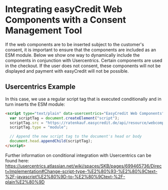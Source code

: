 
<Meta title="Getting Started/Consent-Management" />

<h1>Integrating easyCredit Web Components with a Consent Management Tool</h1>

If the web components are to be inserted subject to the customer's consent, it is important to ensure that the components are included as an ESM module. Below we show one way to dynamically include the components in conjunction with Usercentrics. Certain components are used in the checkout. If the user does not consent, these components will not be displayed and payment with easyCredit will not be possible.

<h2>Usercentrics Example</h2>

In this case, we use a regular script tag that is executed conditionally and in turn inserts the ESM module:

```html
<script type="text/plain" data-usercentrics="EasyCredit Web Components">
  var scriptTag = document.createElement("script");
  scriptTag.src = "https://ratenkauf.easycredit.de/api/resource/webcomponents/v3/easycredit-components/easycredit-components.esm.js";
  scriptTag.type = "module";

  // Append the new script tag to the document's head or body
  document.head.appendChild(scriptTag);
</script>
```

Further information on conditional integration with Usercentrics can be found here:
https://usercentrics.atlassian.net/wiki/spaces/SKB/pages/699465736/Direct+Implementation#Change-script-type-%E2%80%93-%E2%80%9Ctext-%2F-javascript%E2%80%9D-to-%E2%80%9Ctext-%2F-plain%E2%80%9D
